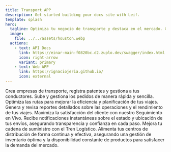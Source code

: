```yaml
---
title: Transport APP
description: Get started building your docs site with Leif.
template: splash
hero:
  tagline: Optimiza tu negocio de transporte y destaca en el mercado. Gestiona flotas, optimiza rutas y asegura entregas rápidas y eficientes.
  image:
    file: ../../assets/houston.webp
  actions:
    - text: API Docs
      link: https://einar-main-f0820bc.d2.zuplo.dev/swagger/index.html
      icon: right-arrow
      variant: primary
    - text: Web APP
      link: https://ignaciojeria.github.io/
      icon: external
---
```



<CardGrid stagger>
	<Card title="Gestionar Flotas" icon="add-document">
	  Crea empresas de transporte, registra patentes y gestiona a tus conductores.
	</Card>
	<Card title="Cargar Pedidos" icon="add-document">
	  Sube y gestiona los pedidos de manera rápida y sencilla.
	</Card>
	<Card title="Planificar Viajes" icon="setting">
	  Optimiza las rutas para mejorar la eficiencia y planificación de tus viajes.
	</Card>
	<Card title="Obtención de Reportes" icon="open-book">
	  Genera y revisa reportes detallados sobre las operaciones y el rendimiento de tus viajes.
	</Card>
	<Card title="Seguimiento en Vivo" icon="open-book">
	  Maximiza la satisfacción del cliente con nuestro Seguimiento en Vivo. Recibe notificaciones instantáneas sobre el estado y ubicación de tus envíos, asegurando transparencia y confianza en cada paso.
	</Card>
		<Card title="Tren Logistico" icon="setting">
	  Mejora tu cadena de suministro con el Tren Logístico. Alimenta tus centros de distribución de forma continua y efectiva, asegurando una gestión de inventario óptima y la disponibilidad constante de productos para satisfacer la demanda del mercado.
	</Card>
</CardGrid>

